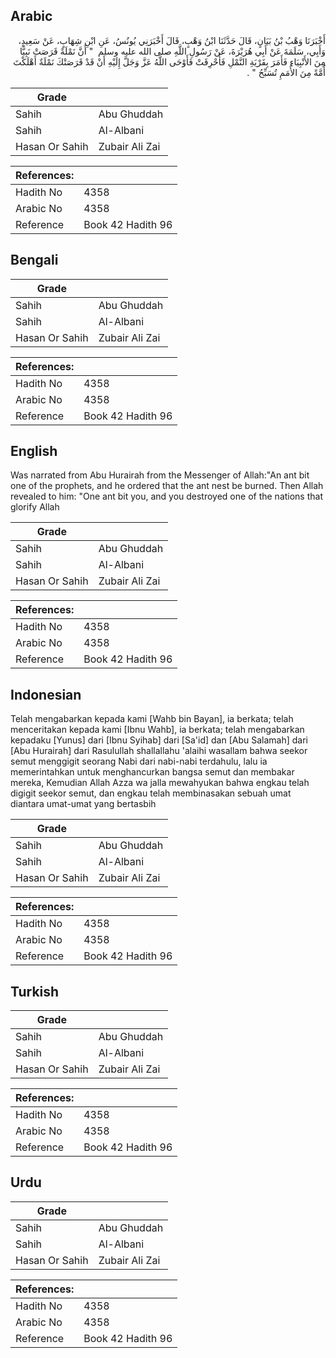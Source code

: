 ## Arabic


<div dir="rtl" lang="ar" style={{fontSize:'larger',backgroundColor:'#f8f9fa',padding:20}}>
أَخْبَرَنَا وَهْبُ بْنُ بَيَانٍ، قَالَ حَدَّثَنَا ابْنُ وَهْبٍ، قَالَ أَخْبَرَنِي يُونُسُ، عَنِ ابْنِ شِهَابٍ، عَنْ سَعِيدٍ، وَأَبِي، سَلَمَةَ عَنْ أَبِي هُرَيْرَةَ، عَنْ رَسُولِ اللَّهِ صلى الله عليه وسلم ‏ "‏ أَنَّ نَمْلَةً قَرَصَتْ نَبِيًّا مِنَ الأَنْبِيَاءِ فَأَمَرَ بِقَرْيَةِ النَّمْلِ فَأُحْرِقَتْ فَأَوْحَى اللَّهُ عَزَّ وَجَلَّ إِلَيْهِ أَنْ قَدْ قَرَصَتْكَ نَمْلَةٌ أَهْلَكْتَ أُمَّةً مِنَ الأُمَمِ تُسَبِّحُ ‏"‏ ‏.‏
</div>
<div style={{backgroundColor:'#f8f9fa',padding:20, marginBottom: 10}}><table> <thead> <tr> <th>Grade</th> <th></th> </tr> </thead> <tbody> <tr><td>Sahih</td><td>Abu Ghuddah</td></tr><tr><td>Sahih</td><td>Al-Albani</td></tr><tr><td>Hasan Or Sahih</td><td>Zubair Ali Zai</td></tr></tbody></table><table> <thead> <tr> <th>References:</th> <th></th> </tr> </thead> <tbody><tr><td>Hadith No</td><td>4358</td></tr><tr><td>Arabic No</td><td>4358</td></tr><tr><td>Reference</td><td>Book 42 Hadith 96</td></tr></tbody></table></div>

## Bengali


<div dir="ltr" lang="bn" style={{fontSize:'larger',backgroundColor:'#f8f9fa',padding:20}}>

</div>
<div style={{backgroundColor:'#f8f9fa',padding:20, marginBottom: 10}}><table> <thead> <tr> <th>Grade</th> <th></th> </tr> </thead> <tbody> <tr><td>Sahih</td><td>Abu Ghuddah</td></tr><tr><td>Sahih</td><td>Al-Albani</td></tr><tr><td>Hasan Or Sahih</td><td>Zubair Ali Zai</td></tr></tbody></table><table> <thead> <tr> <th>References:</th> <th></th> </tr> </thead> <tbody><tr><td>Hadith No</td><td>4358</td></tr><tr><td>Arabic No</td><td>4358</td></tr><tr><td>Reference</td><td>Book 42 Hadith 96</td></tr></tbody></table></div>

## English


<div dir="ltr" lang="en" style={{fontSize:'larger',backgroundColor:'#f8f9fa',padding:20}}>
Was narrated from Abu Hurairah from the Messenger of Allah:"An ant bit one of the prophets, and he ordered that the ant nest be burned. Then Allah revealed to him: "One ant bit you, and you destroyed one of the nations that glorify Allah
</div>
<div style={{backgroundColor:'#f8f9fa',padding:20, marginBottom: 10}}><table> <thead> <tr> <th>Grade</th> <th></th> </tr> </thead> <tbody> <tr><td>Sahih</td><td>Abu Ghuddah</td></tr><tr><td>Sahih</td><td>Al-Albani</td></tr><tr><td>Hasan Or Sahih</td><td>Zubair Ali Zai</td></tr></tbody></table><table> <thead> <tr> <th>References:</th> <th></th> </tr> </thead> <tbody><tr><td>Hadith No</td><td>4358</td></tr><tr><td>Arabic No</td><td>4358</td></tr><tr><td>Reference</td><td>Book 42 Hadith 96</td></tr></tbody></table></div>

## Indonesian


<div dir="ltr" lang="id" style={{fontSize:'larger',backgroundColor:'#f8f9fa',padding:20}}>
Telah mengabarkan kepada kami [Wahb bin Bayan], ia berkata; telah menceritakan kepada kami [Ibnu Wahb], ia berkata; telah mengabarkan kepadaku [Yunus] dari [Ibnu Syihab] dari [Sa'id] dan [Abu Salamah] dari [Abu Hurairah] dari Rasulullah shallallahu 'alaihi wasallam bahwa seekor semut menggigit seorang Nabi dari nabi-nabi terdahulu, lalu ia memerintahkan untuk menghancurkan bangsa semut dan membakar mereka, Kemudian Allah Azza wa jalla mewahyukan bahwa engkau telah digigit seekor semut, dan engkau telah membinasakan sebuah umat diantara umat-umat yang bertasbih
</div>
<div style={{backgroundColor:'#f8f9fa',padding:20, marginBottom: 10}}><table> <thead> <tr> <th>Grade</th> <th></th> </tr> </thead> <tbody> <tr><td>Sahih</td><td>Abu Ghuddah</td></tr><tr><td>Sahih</td><td>Al-Albani</td></tr><tr><td>Hasan Or Sahih</td><td>Zubair Ali Zai</td></tr></tbody></table><table> <thead> <tr> <th>References:</th> <th></th> </tr> </thead> <tbody><tr><td>Hadith No</td><td>4358</td></tr><tr><td>Arabic No</td><td>4358</td></tr><tr><td>Reference</td><td>Book 42 Hadith 96</td></tr></tbody></table></div>

## Turkish


<div dir="ltr" lang="tr" style={{fontSize:'larger',backgroundColor:'#f8f9fa',padding:20}}>

</div>
<div style={{backgroundColor:'#f8f9fa',padding:20, marginBottom: 10}}><table> <thead> <tr> <th>Grade</th> <th></th> </tr> </thead> <tbody> <tr><td>Sahih</td><td>Abu Ghuddah</td></tr><tr><td>Sahih</td><td>Al-Albani</td></tr><tr><td>Hasan Or Sahih</td><td>Zubair Ali Zai</td></tr></tbody></table><table> <thead> <tr> <th>References:</th> <th></th> </tr> </thead> <tbody><tr><td>Hadith No</td><td>4358</td></tr><tr><td>Arabic No</td><td>4358</td></tr><tr><td>Reference</td><td>Book 42 Hadith 96</td></tr></tbody></table></div>

## Urdu


<div dir="rtl" lang="ur" style={{fontSize:'larger',backgroundColor:'#f8f9fa',padding:20}}>

</div>
<div style={{backgroundColor:'#f8f9fa',padding:20, marginBottom: 10}}><table> <thead> <tr> <th>Grade</th> <th></th> </tr> </thead> <tbody> <tr><td>Sahih</td><td>Abu Ghuddah</td></tr><tr><td>Sahih</td><td>Al-Albani</td></tr><tr><td>Hasan Or Sahih</td><td>Zubair Ali Zai</td></tr></tbody></table><table> <thead> <tr> <th>References:</th> <th></th> </tr> </thead> <tbody><tr><td>Hadith No</td><td>4358</td></tr><tr><td>Arabic No</td><td>4358</td></tr><tr><td>Reference</td><td>Book 42 Hadith 96</td></tr></tbody></table></div>